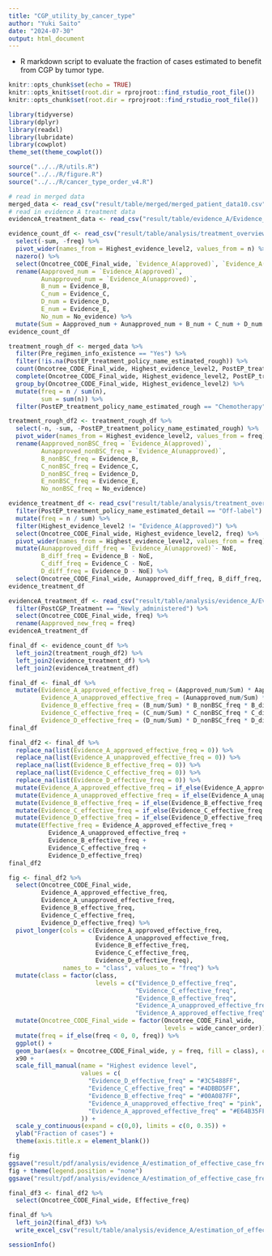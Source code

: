 ---
title: "CGP_utility_by_cancer_type"
author: "Yuki Saito"
date: "2024-07-30"
output: html_document
---

- R markdown script to evaluate the fraction of cases estimated to benefit from CGP by tumor type.

```{r setup, include=FALSE, message=FALSE, warning=FALSE}
knitr::opts_chunk$set(echo = TRUE)
knitr::opts_knit$set(root.dir = rprojroot::find_rstudio_root_file())
knitr::opts_chunk$set(root.dir = rprojroot::find_rstudio_root_file())
```

```{r library, message=FALSE, warning=FALSE}
library(tidyverse)
library(dplyr)
library(readxl)
library(lubridate)
library(cowplot)
theme_set(theme_cowplot())
```

```{r source}
source("../../R/utils.R")
source("../../R/figure.R")
source("../../R/cancer_type_order_v4.R")
```

```{r read data}
# read in merged data
merged_data <- read_csv("result/table/merged/merged_patient_data10.csv", na = "")
# read in evidence A treatment data
evidenceA_treatment_data <- read_csv("result/table/evidence_A/Evidence_A_data_by_alteration_with_treatment_and_response.csv", na = "")
```

```{r frequency by evidence level}
evidence_count_df <- read_csv("result/table/analysis/treatment_overview/highest_evidence_level_fraction_by_cancertype.csv") %>% 
  select(-sum, -freq) %>% 
  pivot_wider(names_from = Highest_evidence_level2, values_from = n) %>% 
  nazero() %>%
  select(Oncotree_CODE_Final_wide, `Evidence_A(approved)`, `Evidence_A(unapproved)`, Evidence_B, Evidence_C, Evidence_D, Evidence_E, No_evidence) %>% 
  rename(Aapproved_num = `Evidence_A(approved)`,
         Aunapproved_num = `Evidence_A(unapproved)`,
         B_num = Evidence_B,
         C_num = Evidence_C,
         D_num = Evidence_D,
         E_num = Evidence_E,
         No_num = No_evidence) %>% 
  mutate(Sum = Aapproved_num + Aunapproved_num + B_num + C_num + D_num + E_num + No_num) 
evidence_count_df
```

```{r non-BSC freq in each evidence level}
treatment_rough_df <- merged_data %>%
  filter(Pre_regimen_info_existence == "Yes") %>% 
  filter(!is.na(PostEP_treatment_policy_name_estimated_rough)) %>%
  count(Oncotree_CODE_Final_wide, Highest_evidence_level2, PostEP_treatment_policy_name_estimated_rough) %>% 
  complete(Oncotree_CODE_Final_wide, Highest_evidence_level2, PostEP_treatment_policy_name_estimated_rough, fill = list(n = 0)) %>% 
  group_by(Oncotree_CODE_Final_wide, Highest_evidence_level2) %>% 
  mutate(freq = n / sum(n),
         sum = sum(n)) %>% 
  filter(PostEP_treatment_policy_name_estimated_rough == "Chemotherapy")

treatment_rough_df2 <- treatment_rough_df %>% 
  select(-n, -sum, -PostEP_treatment_policy_name_estimated_rough) %>% 
  pivot_wider(names_from = Highest_evidence_level2, values_from = freq) %>% 
  rename(Aapproved_nonBSC_freq = `Evidence_A(approved)`,
         Aunapproved_nonBSC_freq = `Evidence_A(unapproved)`,
         B_nonBSC_freq = Evidence_B,
         C_nonBSC_freq = Evidence_C,
         D_nonBSC_freq = Evidence_D,
         E_nonBSC_freq = Evidence_E,
         No_nonBSC_freq = No_evidence)
```

```{r off-label freq in each evidence level}
evidence_treatment_df <- read_csv("result/table/analysis/treatment_overview/postEP_treatment_policy_estimated_detail_by_highest_evidence_level_and_cancer_type.csv") %>% 
  filter(PostEP_treatment_policy_name_estimated_detail == "Off-label") %>% 
  mutate(freq = n / sum) %>% 
  filter(Highest_evidence_level2 != "Evidence_A(approved)") %>% 
  select(Oncotree_CODE_Final_wide, Highest_evidence_level2, freq) %>% 
  pivot_wider(names_from = Highest_evidence_level2, values_from = freq) %>% 
  mutate(Aunapproved_diff_freq = `Evidence_A(unapproved)`- NoE,
         B_diff_freq = Evidence_B - NoE,
         C_diff_freq = Evidence_C - NoE,
         D_diff_freq = Evidence_D - NoE) %>% 
  select(Oncotree_CODE_Final_wide, Aunapproved_diff_freq, B_diff_freq, C_diff_freq, D_diff_freq)
evidence_treatment_df
```

```{r new administration in evidence A}
evidenceA_treatment_df <- read_csv("result/table/analysis/evidence_A/Evidence_A(approved)_treatment_summary_by_cancer_type.csv") %>% 
  filter(PostCGP_Treatment == "Newly_administered") %>% 
  select(Oncotree_CODE_Final_wide, freq) %>% 
  rename(Aapproved_new_freq = freq)
evidenceA_treatment_df
```

```{r calculation}
final_df <- evidence_count_df %>% 
  left_join2(treatment_rough_df2) %>%
  left_join2(evidence_treatment_df) %>%
  left_join2(evidenceA_treatment_df) 

final_df <- final_df %>% 
  mutate(Evidence_A_approved_effective_freq = (Aapproved_num/Sum) * Aapproved_nonBSC_freq * Aapproved_new_freq,
         Evidence_A_unapproved_effective_freq = (Aunapproved_num/Sum) * Aunapproved_nonBSC_freq * Aunapproved_diff_freq,
         Evidence_B_effective_freq = (B_num/Sum) * B_nonBSC_freq * B_diff_freq,
         Evidence_C_effective_freq = (C_num/Sum) * C_nonBSC_freq * C_diff_freq,
         Evidence_D_effective_freq = (D_num/Sum) * D_nonBSC_freq * D_diff_freq)
final_df
```

```{r modify}
final_df2 <- final_df %>%
  replace_na(list(Evidence_A_approved_effective_freq = 0)) %>%
  replace_na(list(Evidence_A_unapproved_effective_freq = 0)) %>% 
  replace_na(list(Evidence_B_effective_freq = 0)) %>%
  replace_na(list(Evidence_C_effective_freq = 0)) %>%
  replace_na(list(Evidence_D_effective_freq = 0)) %>%
  mutate(Evidence_A_approved_effective_freq = if_else(Evidence_A_approved_effective_freq < 0, 0, Evidence_A_approved_effective_freq)) %>%
  mutate(Evidence_A_unapproved_effective_freq = if_else(Evidence_A_unapproved_effective_freq < 0, 0, Evidence_A_unapproved_effective_freq)) %>%
  mutate(Evidence_B_effective_freq = if_else(Evidence_B_effective_freq < 0, 0, Evidence_B_effective_freq)) %>%
  mutate(Evidence_C_effective_freq = if_else(Evidence_C_effective_freq < 0, 0, Evidence_C_effective_freq)) %>%
  mutate(Evidence_D_effective_freq = if_else(Evidence_D_effective_freq < 0, 0, Evidence_D_effective_freq)) %>% 
  mutate(Effective_freq = Evidence_A_approved_effective_freq + 
           Evidence_A_unapproved_effective_freq + 
           Evidence_B_effective_freq + 
           Evidence_C_effective_freq + 
           Evidence_D_effective_freq)
final_df2
```

```{r figure}
fig <- final_df2 %>% 
  select(Oncotree_CODE_Final_wide, 
         Evidence_A_approved_effective_freq, 
         Evidence_A_unapproved_effective_freq,
         Evidence_B_effective_freq,
         Evidence_C_effective_freq,
         Evidence_D_effective_freq) %>%
  pivot_longer(cols = c(Evidence_A_approved_effective_freq,
                        Evidence_A_unapproved_effective_freq,
                        Evidence_B_effective_freq,
                        Evidence_C_effective_freq,
                        Evidence_D_effective_freq),
               names_to = "class", values_to = "freq") %>% 
  mutate(class = factor(class, 
                        levels = c("Evidence_D_effective_freq",
                                   "Evidence_C_effective_freq",
                                   "Evidence_B_effective_freq",
                                   "Evidence_A_unapproved_effective_freq",
                                   "Evidence_A_approved_effective_freq"))) %>% 
  mutate(Oncotree_CODE_Final_wide = factor(Oncotree_CODE_Final_wide,
                                           levels = wide_cancer_order)) %>% 
  mutate(freq = if_else(freq < 0, 0, freq)) %>% 
  ggplot() +
  geom_bar(aes(x = Oncotree_CODE_Final_wide, y = freq, fill = class), color = "black", stat = "identity") +
  x90 +
  scale_fill_manual(name = "Highest evidence level",
                    values = c(
                      "Evidence_D_effective_freq" = "#3C5488FF",
                      "Evidence_C_effective_freq" = "#4DBBD5FF",
                      "Evidence_B_effective_freq" = "#00A087FF",
                      "Evidence_A_unapproved_effective_freq" = "pink",
                      "Evidence_A_approved_effective_freq" = "#E64B35FF"
                    )) +
  scale_y_continuous(expand = c(0,0), limits = c(0, 0.35)) +
  ylab("Fraction of cases") +
  theme(axis.title.x = element_blank())

fig
ggsave("result/pdf/analysis/evidence_A/estimation_of_effective_case_frequency_by_cancer_type_calc1.pdf")
fig + theme(legend.position = "none")
ggsave("result/pdf/analysis/evidence_A/estimation_of_effective_case_frequency_by_cancer_type_no_legend_calc1.pdf")
```

```{r save}
final_df3 <- final_df2 %>% 
  select(Oncotree_CODE_Final_wide, Effective_freq)

final_df %>% 
  left_join2(final_df3) %>% 
  write_excel_csv("result/table/analysis/evidence_A/estimation_of_effective_case_frequency_by_cancer_type_calc1.csv")
```

```{r sessionInfo}
sessionInfo()
```

